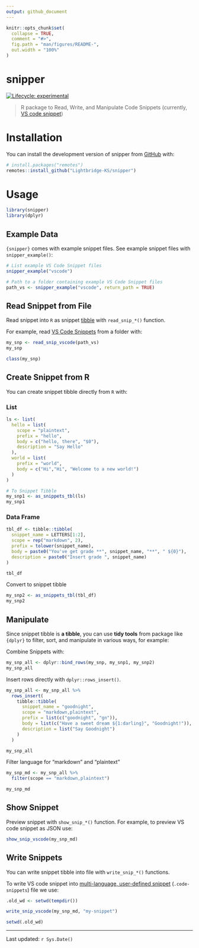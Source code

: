 ```yaml
---
output: github_document
---
```


<!-- README.md is generated from README.Rmd. Please edit that file -->

```r
knitr::opts_chunk$set(
  collapse = TRUE,
  comment = "#>",
  fig.path = "man/figures/README-",
  out.width = "100%"
)
```

# snipper

<!-- badges: start -->
[![Lifecycle: experimental](https://img.shields.io/badge/lifecycle-experimental-orange.svg)](https://lifecycle.r-lib.org/articles/stages.html#experimental)
<!-- badges: end -->

> R package to Read, Write, and Manipulate Code Snippets (currently, [VS code snippet](https://code.visualstudio.com/docs/editor/userdefinedsnippets#_snippet-scope))


# Installation

You can install the development version of snipper from [GitHub](https://github.com/) with:

``` r
# install.packages("remotes")
remotes::install_github("Lightbridge-KS/snipper")
```

# Usage

```r
library(snipper)
library(dplyr)
```

## Example Data

`{snipper}` comes with example snippet files. See example snippet files with `snipper_example()`:


```r
# List example VS Code Snippet files
snipper_example("vscode")

# Path to a folder containing example VS Code Snippet files
path_vs <- snipper_example("vscode", return_path = TRUE)
```

## Read Snippet from File

Read snippet into `R` as snippet [tibble](https://tibble.tidyverse.org) with `read_snip_*()` function. 

For example, read [VS Code Snippets](https://code.visualstudio.com/docs/editor/userdefinedsnippets) from a folder with:

```r
my_snp <- read_snip_vscode(path_vs)
my_snp
```

```r
class(my_snp)
```

## Create Snippet from R

You can create snippet tibble directly from `R` with:

### List

```r
ls <- list(
  hello = list(
    scope = "plaintext",
    prefix = "hello",
    body = c("hello, there", "$0"),
    description = "Say Hello"
  ),
  world = list(
    prefix = "world",
    body = c("Hi","Hi", "Welcome to a new world!")
  )
) 

# To Snippet Tibble
my_snp1 <- as_snippets_tbl(ls)
my_snp1
```

### Data Frame

```r
tbl_df <- tibble::tibble(
  snippet_name = LETTERS[1:2],
  scope = rep("markdown", 2),
  prefix = tolower(snippet_name),
  body = paste0("You've get grade **", snippet_name, "**", " ${0}"),
  description = paste0("Insert grade ", snippet_name)
)

tbl_df
```

Convert to snippet tibble

```r
my_snp2 <- as_snippets_tbl(tbl_df)
my_snp2
```


## Manipulate

Since snippet tibble is **a tibble**, you can use **tidy tools** from package like `{dplyr}` to filter, sort, and manipulate in various ways, for example:

Combine Snippets with:

```r
my_snp_all <- dplyr::bind_rows(my_snp, my_snp1, my_snp2) 
my_snp_all
```

Insert rows directly with `dplyr::rows_insert()`.

```r
my_snp_all <- my_snp_all %>% 
  rows_insert(
    tibble::tibble(
      snippet_name = "goodnight",
      scope = "markdown,plaintext",
      prefix = list(c("goodnight", "gn")),
      body = list(c("Have a sweet dream ${1:darling}", "Goodnight!")),
      description = list("Say Goodnight")
    )
  ) 

my_snp_all
```

Filter language for "markdown" and "plaintext"

```r
my_snp_md <- my_snp_all %>% 
  filter(scope == "markdown,plaintext")

my_snp_md
```


## Show Snippet

Preview snippet with `show_snip_*()` function. For example, to preview VS code snippet as JSON use:

```r
show_snip_vscode(my_snp_md)
```

## Write Snippets

You can write snippet tibble into file with `write_snip_*()` functions.

To write VS code snippet into [multi-language, user-defined snippet](https://code.visualstudio.com/docs/editor/userdefinedsnippets#_snippet-scope) (`.code-snippets`) file we use:

```r
.old_wd <- setwd(tempdir())

write_snip_vscode(my_snp_md, "my-snippet")

setwd(.old_wd)
```

---

Last updated: `r Sys.Date()`
